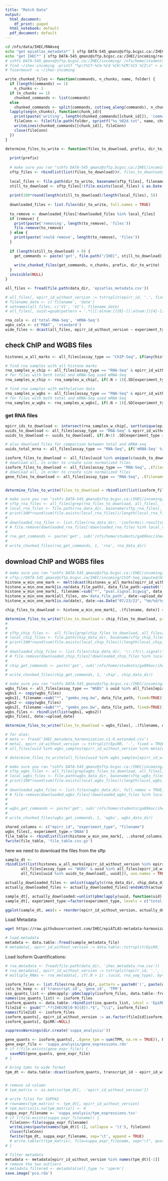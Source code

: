 ```yaml
---
title: "Match Data"
output:
  html_document:
    df_print: paged
  html_notebook: default
  pdf_document: default
---
```



```bash
cd /nfs/data/IHEC/RNAseq
echo "get epiatlas_metadata*" | sftp DATA-545_qmanz@sftp.bcgsc.ca:/IHEC/incoming/readme
echo "get IHEC*" | sftp DATA-545_qmanz@sftp.bcgsc.ca:/IHEC/incoming/readme
# sshfs DATA-545_qmanz@sftp.bcgsc.ca:/IHEC/incoming/ /nfs/home/students/ga89koc/ihec-incoming/
# find ~/ihec-incoming -printf "%p\t%CY-%Cm-%Cd %CH:%CM:%CS %CZ\n" > all_files.txt
# fusermount -u ~/ihec-incoming
```

```r
write_chunked_files <- function(commands, n_chunks, name, folder) {
  if (length(commands) == 1)
    n_chunks <- 1
  if (n_chunks == 1)
    chunked_commands <- list(commands)
  else 
    chunked_commands <- split(commands, cut(seq_along(commands), n_chunks, labels = FALSE))
  lapply(seq(n_chunks), function(chunk_id){
    print(paste('writing', length(chunked_commands[[chunk_id]]), 'commands to file'))
    fileConn <- file(file.path(folder, sprintf("%s_%02d.txt", name, chunk_id)))
    writeLines(chunked_commands[[chunk_id]], fileConn)
    close(fileConn)
  })
}

determine_files_to_write <- function(files_to_download, prefix, dir_to_write, n_chunks = 1, remove = FALSE) {
  
  print(prefix)
  
  # make sure you ran "sshfs DATA-545_qmanz@sftp.bcgsc.ca:/IHEC/incoming/ /nfs/home/students/ga89koc/ihec-incoming/"
  sftp_files <- rbindlist(list(files_to_download))#, files_to_download[, .(filename=paste0(filename, ".md5"), date=date)]))
  
  local_files <- file.path(dir_to_write, basename(sftp_files[, filename]))
  still_to_download <- sftp_files[!(file.exists(local_files) & as.Date(file.info(local_files)$ctime) > as.Date(sftp_files[, date], format="%m-%d-%Y")), filename]
  
  print(100*round(length(still_to_download)/length(local_files), 5))
  
  downloaded_files <- list.files(dir_to_write, full.names = TRUE)
  
  to_remove <- downloaded_files[!downloaded_files %in% local_files]
  if (remove) {
    print(paste('removing', length(to_remove), 'files'))
    file.remove(to_remove)
  } else {
    print(paste('could remove', length(to_remove), 'files'))
  }
  
  if (length(still_to_download) > 0) {
    get_commands <- paste('get', file.path("/IHEC", still_to_download))
    
    write_chunked_files(get_commands, n_chunks, prefix, dir_to_write)
  }
  invisible(NULL)
}
```



```r
all_files <- fread(file.path(data_dir, 'epiatlas_metadata.csv'))

# all_files[, epirr_id_without_version := tstrsplit(epirr_id, '.', fixed = TRUE)[1]]
# filename_date <- c('filename', 'date')
# setnames(all_files, c('V1', 'V2'), filename_date)
# all_files[, uuid:=gsub(pattern = '.*([[:alnum:]]{8}-[[:alnum:]]{4}-[[:alnum:]]{4}-[[:alnum:]]{4}-[[:alnum:]]{12}).*', '\\1', filename)]
```

```r
rna_cols <- c('total-RNA-Seq', 'mRNA-Seq')
wgbs_cols <- c('PBAT', 'standard')
wide_files <- dcast(all_files, epirr_id_without_version ~ experiment_type, value.var = 'data_file_path')

```

## check ChIP and WGBS files

```r

histones_w_all_marks <- all_files[assay_type == "ChIP-Seq", if(any(histone_marks %in% experiment_type)) .SD[experiment_type %in% histone_marks], by=.(epirr_id_without_version)]

# find rna samples with all histone marks
rna_samples_w_chip <- all_files[assay_type == "RNA-Seq" & epirr_id_without_version %in% histones_w_all_marks[, epirr_id_without_version]]
# for files with both total and mRNA-Seq used mRNA-Seq 
rna_samples_w_chip <- rna_samples_w_chip[, if(.N > 1){.SD[experiment_type != 'total-RNA-Seq']}else{.SD}, by = epirr_id_without_version]
```

```r
# find rna samples with methylation data
rna_samples_w_wgbs <- all_files[assay_type == "RNA-Seq" & epirr_id_without_version %in% all_files[assay_type == "WGBS", epirr_id_without_version]]
# for files with both total and mRNA-Seq used mRNA-Seq 
rna_samples_w_wgbs <- rna_samples_w_wgbs[, if(.N > 1){.SD[experiment_type != 'total-RNA-Seq']}else{.SD}, by = epirr_id_without_version]
```




### get RNA files

```r
epirr_ids_to_download <- intersect(rna_samples_w_chip[, sort(unique(epirr_id_without_version))], rna_samples_w_wgbs[, sort(unique(epirr_id_without_version))])
uuids_to_download <- all_files[assay_type == "RNA-Seq" & epirr_id_without_version %in% epirr_ids_to_download, .(epirr_id_without_version, uuid, experiment_type)]
uuids_to_download <- uuids_to_download[, if(.N>1) .SD[experiment_type == 'mRNA-Seq'] else .SD, by=epirr_id_without_version]

# also download files for comparison between total and mRNA-seq
uuids_total_mrna <- all_files[assay_type == "RNA-Seq", if('mRNA-Seq' %in% experiment_type & 'total-RNA-Seq' %in% experiment_type).SD[experiment_type %in% c('total-RNA-Seq', 'mRNA-Seq'), .(uuid=uuid)], by=epirr_id_without_version][, uuid]

isoform_files_to_download <- all_files[uuid %in% unique(c(uuids_to_download[, uuid], uuids_total_mrna)), .(filename=sub("*", "isoforms.results", data_file_path, fixed=TRUE), date=upload_date)]
# download all, in order to create size normalized files
isoform_files_to_download <- all_files[assay_type == "RNA-Seq", .(filename=sub("*", "isoforms.results", data_file_path, fixed=TRUE), date=upload_date)]
# download all, in order to create size normalized files
gene_files_to_download <- all_files[assay_type == "RNA-Seq", .(filename=sub("*", "genes.results", data_file_path, fixed=TRUE), date=upload_date)]


determine_files_to_write(files_to_download = rbindlist(list(isoform_files_to_download, gene_files_to_download)), prefix = 'rna', dir_to_write = rna_data_dir, n_chunks = 1)#, remove = TRUE)

# make sure you ran "sshfs DATA-545_qmanz@sftp.bcgsc.ca:/IHEC/incoming/ /nfs/home/students/ga89koc/ihec-incoming/"
# sftp_rna_files <- all_files[grep(rna_files_to_download, all_files[, filename]), .(filename, date)]
# local_rna_files <- file.path(rna_data_dir, basename(sftp_rna_files[, filename]))
# print(100*round(sum(file.exists(local_rna_files))/length(local_rna_files), 5))
# 
# downloaded_rna_files <- list.files(rna_data_dir, 'isoforms\\.results$', full.names = TRUE)
# # file.remove(downloaded_rna_files[!downloaded_rna_files %in% local_rna_files])
# 
# rna_get_commands <- paste('get', sub('/nfs/home/students/ga89koc/ihec-incoming', '/IHEC/incoming', sftp_rna_files[!(file.exists(local_rna_files) & file.info(local_rna_files)$ctime > sftp_rna_files[, date]), filename], fixed = T))
# 
# write_chunked_files(rna_get_commands, 1, 'rna', rna_data_dir)
```

## download ChIP and WGBS files

```r
# make sure you ran "sshfs DATA-545_qmanz@sftp.bcgsc.ca:/IHEC/incoming/ /nfs/home/students/ga89koc/ihec-incoming/"
# sftp://DATA-545_qmanz@sftp.bcgsc.ca/IHEC/incoming/ChIP-Seq_imputed/H3K36me3/impute_IHECRE00000001.4_H3K36me3.pval.bw
histone_w_min_one_mark <- melt(dcast(histones_w_all_marks[epirr_id_without_version %in% epirr_ids_to_download], epirr_id ~ experiment_type, value.var = "data_file_path"), id.vars = "epirr_id", variable.name = 'experiment_type', value.name = 'data_file_path')
histone_w_min_one_mark[is.na(data_file_path), data_file_path:=paste0('incoming/ChIP-Seq_imputed/', experiment_type, '/impute_', epirr_id, '_', experiment_type, '.pval.bw')]
histone_w_min_one_mark[, filename:=sub("*", "pval.signal.bigwig", data_file_path, fixed=TRUE)]
histone_w_min_one_mark[all_files, on='data_file_path', date:=upload_date]
histone_w_min_one_mark[is.na(date), date:=as.Date("07/23/23", "%m/%d/%y")]

chip_files_to_download <- histone_w_min_one_mark[, .(filename, date)] #histones_w_all_marks[epirr_id_without_version %in% epirr_ids_to_download, .(filename=sub("*", "pval.signal.bigwig", data_file_path, fixed=TRUE), date=upload_date)]

determine_files_to_write(files_to_download = chip_files_to_download, prefix = 'chip', dir_to_write = chip_data_dir, n_chunks = 5)#, remove = TRUE)
# 
# 
# sftp_chip_files <-  all_files[grep(chip_files_to_download, all_files[, filename]), .(filename, date)]
# local_chip_files <- file.path(chip_data_dir, basename(sftp_chip_files[, filename]))
# print(100*round(sum(file.exists(local_chip_files))/length(local_chip_files), 5))
# 
# downloaded_chip_files <- list.files(chip_data_dir, '\\.(fc\\.signal\\.bigwig|pval0\\.01\\.500K\\.bfilt\\.narrowPeak\\.gz)$', full.names = TRUE)
# # file.remove(downloaded_chip_files[!downloaded_chip_files %in% local_chip_files])
# 
# chip_get_commands <- paste('get', sub('/nfs/home/students/ga89koc/ihec-incoming', '/IHEC/incoming', sftp_chip_files[!(file.exists(local_chip_files) & file.info(local_chip_files)$ctime > sftp_chip_files[, date]), filename], fixed = T))
# 
# write_chunked_files(chip_get_commands, 1, 'chip', chip_data_dir)

```


```r
# make sure you ran "sshfs DATA-545_qmanz@sftp.bcgsc.ca:/IHEC/incoming/ /nfs/home/students/ga89koc/ihec-incoming/"
wgbs_files <- all_files[assay_type == "WGBS" & uuid %in% all_files[epirr_id_without_version %in% epirr_ids_to_download, uuid]]
wgbs1 <- copy(wgbs_files)
wgbs1[, filename:=sub("*", "gembs_neg.bw", data_file_path, fixed=TRUE)]
wgbs2 <- copy(wgbs_files)
wgbs2[, filename:=sub("*", "gembs_pos.bw", data_file_path, fixed=TRUE)]
wgbs_files <- rbindlist(list(wgbs1, wgbs2))
wgbs_files[, date:=upload_date]

determine_files_to_write(files_to_download = wgbs_files[, .(filename, date)], prefix = 'wgbs', dir_to_write = wgbs_data_dir, n_chunks = 1)#, remove = TRUE)

# for alex:
# meta <- fread('IHEC_metadata_harmonization.v1.0.extended.csv')
# meta[, epirr_id_without_version := tstrsplit(EpiRR, '.', fixed = TRUE)[1]]
# all_files[uuid %in% wgbs_samples[epirr_id_without_version %in% meta[epirr_id_without_version %in% wgbs_samples[, epirr_id_without_version] & harmonized_sample_ontology_intermediate == 'monocyte' & harmonized_sample_disease_intermediate == 'None', epirr_id_without_version], uuid]]

# determine_files_to_write(all_files[uuid %in% wgbs_samples[epirr_id_without_version %in% meta[epirr_id_without_version %in% wgbs_samples[, epirr_id_without_version] & harmonized_sample_ontology_intermediate == 'monocyte' & harmonized_sample_disease_intermediate == 'None', epirr_id_without_version], uuid] & endsWith(filename, 'cpg.bed.gz')], prefix = 'alex_wgbs', dir_to_write = wgbs_data_dir, n_chunks = 4)

# make sure you ran "sshfs DATA-545_qmanz@sftp.bcgsc.ca:/IHEC/incoming/ /nfs/home/students/ga89koc/ihec-incoming/"
# sftp_wgbs_files <- all_files[grep(wgbs_files_to_download, all_files[, filename]), .(filename, date)]
# local_wgbs_files <- file.path(wgbs_data_dir, basename(sftp_wgbs_files[, filename]))
# print(100*round(sum(file.exists(local_wgbs_files))/length(local_wgbs_files), 5))
# 
# downloaded_wgbs_files <- list.files(wgbs_data_dir, full.names = TRUE)
# # file.remove(downloaded_wgbs_files[!downloaded_wgbs_files %in% local_wgbs_files])
# 
# 
# wgbs_get_commands <- paste('get', sub('/nfs/home/students/ga89koc/ihec-incoming', '/IHEC/incoming', sftp_wgbs_files[!(file.exists(local_wgbs_files) & file.info(local_wgbs_files)$ctime > sftp_wgbs_files[, date]), filename], fixed = T))
# 
# write_chunked_files(wgbs_get_commands, 1, 'wgbs', wgbs_data_dir)
```

```r
shared_columns <- c("epirr_id", "experiment_type", "filename")
wgbs_files[, experiment_type:='DNAm']
file_table <- rbindlist(list(histone_w_min_one_mark[, ..shared_columns], wgbs_files[, ..shared_columns]))
fwrite(file_table, 'file_table.csv.gz')
```

here we need to download the files from the sftp

```r
sample_dt <-
rbindlist(list(histones_w_all_marks[epirr_id_without_version %in% epirr_ids_to_download],
       all_files[assay_type == "WGBS" & uuid %in% all_files[epirr_id_without_version %in% epirr_ids_to_download, uuid]],
       all_files[uuid %in% uuids_to_download[, uuid]]), use.names = TRUE)

actually_downloaded_files <- unlist(sapply(c(rna_data_dir, chip_data_dir, wgbs_data_dir), list.files))
actually_downloaded_files <- actually_downloaded_files[!endsWith(actually_downloaded_files, ".md5")]

sample_dt[, actually_downloaded:=unlist(pbmclapply(uuid, function(uid) any(grepl(pattern = uid, x = actually_downloaded_files, fixed = TRUE))))]
sample_dt[, experiment_type:=factor(experiment_type, levels = c("total-RNA-Seq", "mRNA-Seq", "PBAT", "standard", "H3K27ac", "H3K27me3", "H3K36me3", "H3K4me1", "H3K4me3", "H3K9me3"))]

ggplot(sample_dt, aes(x = reorder(epirr_id_without_version, actually_downloaded, sum), y = experiment_type, fill = actually_downloaded)) + geom_tile()
```

Load Metadata:

```bash
wget https://raw.githubusercontent.com/IHEC/epiATLAS-metadata-harmonization/6f15184707c4b6230c5d7e12a56e6d625999a26e/openrefine/v1.1/IHEC_metadata_harmonization.v1.1.csv
```


```r
# load metadata
metadata <- data.table::fread(sample_metadata_file)
# metadata[, epirr_id_without_version := data.table::tstrsplit(EpiRR, '.', fixed = TRUE)[1]]
```

Load Isoform Quantifications:

```r
# rna_metadata <- fread(file.path(data_dir, 'ihec_metadata_rna.csv'))
# rna_metadata[, epirr_id_without_version := tstrsplit(epirr_id, '.', fixed = TRUE)[1]]
# multiple_RNAs <- rna_metadata[, if(.N > 1) .(uuid, rna_seq_type), by=epirr_id_without_version]

isoform_files <- list.files(rna_data_dir, pattern = paste0('(', paste(uuids_to_download[, uuid], collapse = '|'), ')','\\.isoforms\\.results$'), full.names = T)
cols_to_keep <- c('transcript_id', 'gene_id', 'TPM')
iso_quants_list <- pbmcapply::pbmclapply(isoform_files, data.table::fread, stringsAsFactor=TRUE, fill = TRUE, select = cols_to_keep)
names(iso_quants_list) <- isoform_files
isoform_quants <- data.table::rbindlist(iso_quants_list, idcol = 'EpiRR')
file2id <- gsub("^.*?(IHECRE[0-9]{8}).*$", "\\1", isoform_files)
names(file2id) <- isoform_files
isoform_quants[, epirr_id_without_version := as.factor(file2id[isoform_quants[, EpiRR]])]
isoform_quants[, EpiRR:=NULL]

suppressWarnings(dir.create('suppa_analysis/'))

gene_quants <- isoform_quants[, .(gene_tpm = sum(TPM, na.rm = TRUE)), by = c('epirr_id_without_version', 'gene_id')]
gene_expr_file <- 'suppa_analysis/gene_expressions.rds'
# if (!file.exists(gene_expr_file)) {
  saveRDS(gene_quants, gene_expr_file)
# }

# bring tpms to wide format
tpm_dt <- data.table::dcast(isoform_quants, transcript_id ~ epirr_id_without_version, value.var = 'TPM', fill = 0)


# remove id column
# tpm_matrix <- as.matrix(tpm_dt[, -'epirr_id_without_version'])

# write files for SUPPA2
# rownames(tpm_matrix) <- tpm_dt[, epirr_id_without_version]
# tpm_matrix[is.na(tpm_matrix)] <- 0
suppa_expr_filename <- 'suppa_analysis/tpm_expressions.tsv'
# if (!file.exists(suppa_expr_filename)) {
  fileConn<-file(suppa_expr_filename)
  writeLines(paste(names(tpm_dt)[-1], collapse = '\t'), fileConn)
  close(fileConn)
  fwrite(tpm_dt, suppa_expr_filename, sep='\t', append = TRUE)
  # write.table(t(tpm_matrix), file=suppa_expr_filename, sep="\t", quote = FALSE)
# }

# filter metadata
metadata <- metadata[epirr_id_without_version %in% names(tpm_dt)[-1]]
# remove the two outliers
# metadata_filtered <- metadata[cell_type != 'sperm']
save.image('pca.rda')
```
